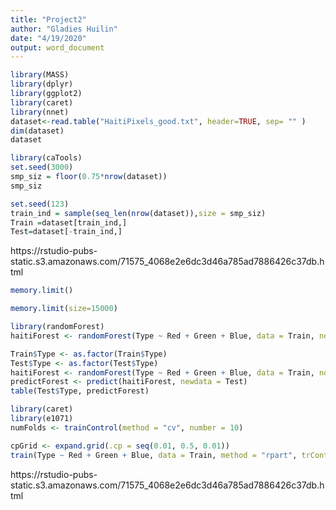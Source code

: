 ---
title: "Project2"
author: "Gladies Huilin"
date: "4/19/2020"
output: word_document
---

```{r}
library(MASS)
library(dplyr)
library(ggplot2)
library(caret)
library(nnet)
dataset<-read.table("HaitiPixels_good.txt", header=TRUE, sep= "" )
dim(dataset)
dataset
```

```{r}
library(caTools)
set.seed(3000)
smp_siz = floor(0.75*nrow(dataset))
smp_siz
```

```{r}
set.seed(123)  
train_ind = sample(seq_len(nrow(dataset)),size = smp_siz) 
Train =dataset[train_ind,] 
Test=dataset[-train_ind,] 
```
https://rstudio-pubs-static.s3.amazonaws.com/71575_4068e2e6dc3d46a785ad7886426c37db.html

```{r}
memory.limit()
```

```{r}
memory.limit(size=15000)
```


```{r}
library(randomForest)
haitiForest <- randomForest(Type ~ Red + Green + Blue, data = Train, nodesize = 25, ntree = 100)
```
```{r}
Train$Type <- as.factor(Train$Type)
Test$Type <- as.factor(Test$Type)
haitiForest <- randomForest(Type ~ Red + Green + Blue, data = Train, nodesize = 25, ntree = 100)
predictForest <- predict(haitiForest, newdata = Test)
table(Test$Type, predictForest)
```

```{r}
library(caret)
library(e1071)
numFolds <- trainControl(method = "cv", number = 10)
```

```{r}
cpGrid <- expand.grid(.cp = seq(0.01, 0.5, 0.01))
train(Type ~ Red + Green + Blue, data = Train, method = "rpart", trControl = numFolds, tuneGrid = cpGrid)
```
https://rstudio-pubs-static.s3.amazonaws.com/71575_4068e2e6dc3d46a785ad7886426c37db.html



